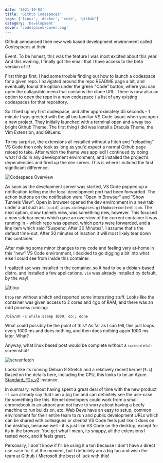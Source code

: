 ```yaml
---
date: '2021-10-03'
title: 'Github Codespaces'
tags: ['linux', 'docker', 'code', 'github']
category: 'Development'
cover: 'codespaces/cover.png'
---
```


Github announced their new web based development environment called _Codespaces_ at their

<ScreenshotLink
  url='https://github.blog/2020-05-06-new-from-satellite-2020-github-codespaces-github-discussions-securing-code-in-private-repositories-and-more/'
  text='Satellite 2020'
/>
Event. To be honest, this was the feature I was most excited about this year. And this evening, I finally
got the email that I have access to the beta version of it!

First things first, I had some trouble finding out how to launch a codespace for a given repo. I
navigated around the repo README page a bit, and eventually found the option under the green "Code"
button, where you can open the collapsible menu that contains the clone URL. There is now also an
option to open the repo in a new codespace / a list of any existing codespaces for that repository.

So I fired up my first codespace, and after approximately 45 seconds - 1 minute I was greeted with
the all too familiar VS Code layout when you open a new project. They initially launched with a
terminal open and a way too bright Github Theme. The first thing I did was install a Dracula Theme,
the Vim Extension, and GitLens.

To my surprise, the extensions all installed without a hitch and "reloading" VS Code then only took
as long as you'd expect a normal Github page reload to take. After which the theme was applied! I
continued by doing what I'd do in any development environment, and installed the project's
dependencies and fired up the dev server. This is where I noticed the first significant difference.

![Codespace Overview](/assets/blog/codespaces/codespace2.png)

As soon as the development server was started, VS Code popped up a notification telling me the local
development port had been forwarded. The action buttons on the notification were "Open in Browser"
and "Show Tunnels View". Open in browser opened the dev environment in a new tab under a url such
as: `[uuid].apps.codespaces.githubusercontent.com`. The next option, show tunnels view, was
something new, however. This focused a new sidebar menu which gave an overview of the current
container it was running in - which repo was opened, which ports were forwarded, and a line item
which said "Suspend: After 30 Minutes". I assume that's the default time-out. After 30 minutes of
inaction it will most likely tear down this container.

After making some minor changes to my code and feeling very at-home in this "new" VS Code
environment, I decided to go digging a bit into what else I could see from inside this container.

I realized `apt` was installed in the container, so it had to be a debian-based distro, and
installed a few applications. `vim` was already installed by default, by the way!

![htop](/assets/blog/codespaces/codespaces-htop.png)

`htop` ran without a hitch and reported some interesting stuff. Looks like the container was given
access to 2 cores and 4gb of RAM, and there was an odd process running:

```
/bin/sh -c while sleep 1000; do:; done
```

What could possibly be the point of this? As far as I can tell, this just loops every 1000 ms and
does nothing, and then does nothing again 1000 ms later. What?

Anyway, what linux based post would be complete without a `screenfetch` screenshot!

![screenfetch](/assets/blog/codespaces/codespaces-screenfetch.png)

Looks like its running Debian 9 Stretch and a relatively recent kernel (`5.4`). Based on the details
here, including the CPU, this looks to be an Azure
[Standard_F2s_v2](https://azure.microsoft.com/de-de/blog/fv2-vms-are-now-available-the-fastest-vms-on-azure/)
instance.

In summary, without having spent a great deal of time with the new product - I can already say that
I am a big fan and can definitely see the use-case for something like this. Kernel developers could
work from a small chromebook in an airport and not have to worry about having a beefy machine to run
builds on, etc. Web Devs have an easy to setup, common environment for their entire team to run and
public development URLs which can be shared with colleagues or clients! VS Code feels just like it
does on the desktop, because well - it is just like VS Code on the desktop, except for its in the
browser. You get what I mean, its snappy, all the extensions I tested work, and it feels great.

Personally, I don't know if I'll be using it a ton because I don't have a direct use case for it at
the moment, but I definitely am a big fan and wish the team at Github / Microsoft the best of luck
with this!

